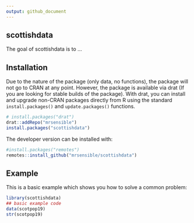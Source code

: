 ```yaml
---
output: github_document
---
```


## scottishdata


The goal of scottishdata is to ...


## Installation

Due to the nature of the package (only data, no functions), the package will not go to CRAN at any point.
However, the package is available via drat (If you are looking for stable builds of the package).
With drat, you can install and upgrade non-CRAN packages directly from R using the standard `install.packages()` and `update.packages()` functions. 

```r
# install.packages("drat")
drat::addRepo("mrsensible")
install.packages("scottishdata")
```

The developer version can be installed with:

```r
#install.packages("remotes")
remotes::install_github("mrsensible/scottishdata")
```



## Example

This is a basic example which shows you how to solve a common problem:

``` r
library(scottishdata)
## basic example code
data(scotpop19)
str(scotpop19)

```


